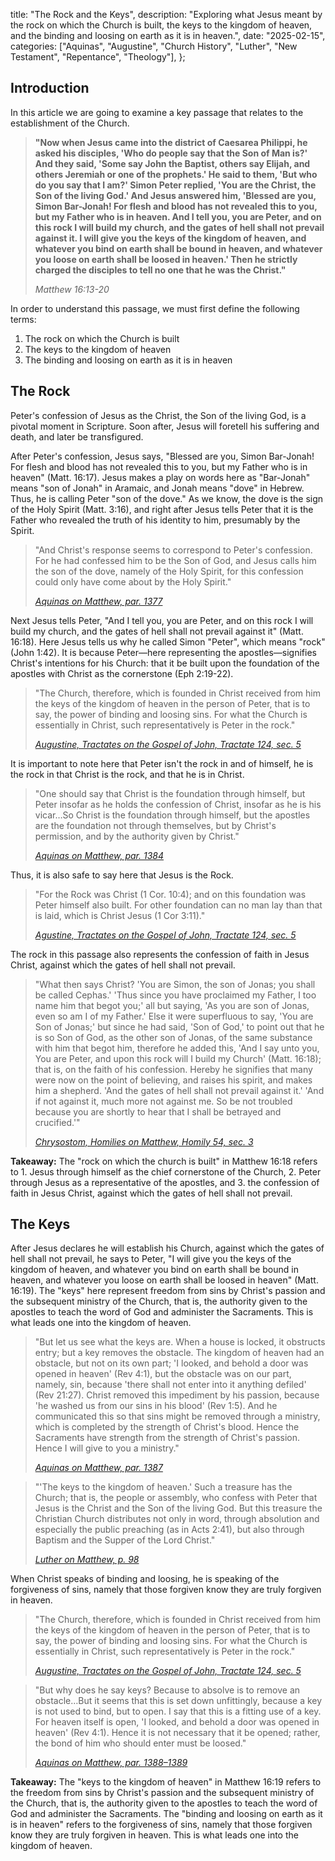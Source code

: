   title: "The Rock and the Keys",
  description: "Exploring what Jesus meant by the rock on which the Church is built, the keys to the kingdom of heaven, and the binding and loosing on earth as it is in heaven.",
  date: "2025-02-15",
  categories: ["Aquinas", "Augustine", "Church History", "Luther", "New Testament", "Repentance", "Theology"],
};

## Introduction

In this article we are going to examine a key passage that relates to the establishment of the Church.

> **"Now when Jesus came into the district of Caesarea Philippi, he asked his disciples, 'Who do people say that the Son of Man is?' And they said, 'Some say John the Baptist, others say Elijah, and others Jeremiah or one of the prophets.' He said to them, 'But who do you say that I am?' Simon Peter replied, 'You are the Christ, the Son of the living God.' And Jesus answered him, 'Blessed are you, Simon Bar-Jonah! For flesh and blood has not revealed this to you, but my Father who is in heaven. And I tell you, you are Peter, and on this rock I will build my church, and the gates of hell shall not prevail against it. I will give you the keys of the kingdom of heaven, and whatever you bind on earth shall be bound in heaven, and whatever you loose on earth shall be loosed in heaven.' Then he strictly charged the disciples to tell no one that he was the Christ."**
>
> <cite>Matthew 16:13-20</cite>

In order to understand this passage, we must first define the following terms:

1. The rock on which the Church is built
2. The keys to the kingdom of heaven
3. The binding and loosing on earth as it is in heaven

## The Rock

Peter's confession of Jesus as the Christ, the Son of the living God, is a pivotal moment in Scripture. Soon after, Jesus will foretell his suffering and death, and later be transfigured.

After Peter's confession, Jesus says, "Blessed are you, Simon Bar-Jonah! For flesh and blood has not revealed this to you, but my Father who is in heaven" (Matt. 16:17). Jesus makes a play on words here as "Bar-Jonah" means "son of Jonah" in Aramaic, and Jonah means "dove" in Hebrew. Thus, he is calling Peter "son of the dove." As we know, the dove is the sign of the Holy Spirit (Matt. 3:16), and right after Jesus tells Peter that it is the Father who revealed the truth of his identity to him, presumably by the Spirit.

> "And Christ's response seems to correspond to Peter's confession. For he had confessed him to be the Son of God, and Jesus calls him the son of the dove, namely of the Holy Spirit, for this confession could only have come about by the Holy Spirit."
>
> <cite>[Aquinas on Matthew, par. 1377](https://aquinas.cc/la/en/~Matt.C16.L2.n1377)</cite>

Next Jesus tells Peter, "And I tell you, you are Peter, and on this rock I will build my church, and the gates of hell shall not prevail against it" (Matt. 16:18). Here Jesus tells us why he called Simon "Peter", which means "rock" (John 1:42). It is because Peter—here representing the apostles—signifies Christ's intentions for his Church: that it be built upon the foundation of the apostles with Christ as the cornerstone (Eph 2:19-22).

> "The Church, therefore, which is founded in Christ received from him the keys of the kingdom of heaven in the person of Peter, that is to say, the power of binding and loosing sins. For what the Church is essentially in Christ, such representatively is Peter in the rock."
>
> <cite>[Augustine, Tractates on the Gospel of John, Tractate 124, sec. 5](https://www.newadvent.org/fathers/1701124.htm)</cite>

It is important to note here that Peter isn't the rock in and of himself, he is the rock in that Christ is the rock, and that he is in Christ.

> "One should say that Christ is the foundation through himself, but Peter insofar as he holds the confession of Christ, insofar as he is his vicar…So Christ is the foundation through himself, but the apostles are the foundation not through themselves, but by Christ's permission, and by the authority given by Christ."
>
> <cite>[Aquinas on Matthew, par. 1384](https://aquinas.cc/la/en/~Matt.C16.L2.n1384)</cite>

Thus, it is also safe to say here that Jesus is the Rock.

> "For the Rock was Christ (1 Cor. 10:4); and on this foundation was Peter himself also built. For other foundation can no man lay than that is laid, which is Christ Jesus (1 Cor 3:11)."
>
> <cite>[Agustine, Tractates on the Gospel of John, Tractate 124, sec. 5](https://www.newadvent.org/fathers/1701124.htm)</cite>

The rock in this passage also represents the confession of faith in Jesus Christ, against which the gates of hell shall not prevail.

> "What then says Christ? 'You are Simon, the son of Jonas; you shall be called Cephas.' 'Thus since you have proclaimed my Father, I too name him that begot you;' all but saying, 'As you are son of Jonas, even so am I of my Father.' Else it were superfluous to say, 'You are Son of Jonas;' but since he had said, 'Son of God,' to point out that he is so Son of God, as the other son of Jonas, of the same substance with him that begot him, therefore he added this, 'And I say unto you, You are Peter, and upon this rock will I build my Church' (Matt. 16:18); that is, on the faith of his confession. Hereby he signifies that many were now on the point of believing, and raises his spirit, and makes him a shepherd. 'And the gates of hell shall not prevail against it.' 'And if not against it, much more not against me. So be not troubled because you are shortly to hear that I shall be betrayed and crucified.'"
>
> <cite>[Chrysostom, Homilies on Matthew, Homily 54, sec. 3](https://www.newadvent.org/fathers/200154.htm)</cite>

**Takeaway:** The "rock on which the church is built" in Matthew 16:18 refers to 1. Jesus through himself as the chief cornerstone of the Church, 2. Peter through Jesus as a representative of the apostles, and 3. the confession of faith in Jesus Christ, against which the gates of hell shall not prevail.

## The Keys

After Jesus declares he will establish his Church, against which the gates of hell shall not prevail, he says to Peter, "I will give you the keys of the kingdom of heaven, and whatever you bind on earth shall be bound in heaven, and whatever you loose on earth shall be loosed in heaven" (Matt. 16:19). The "keys" here represent freedom from sins by Christ's passion and the subsequent ministry of the Church, that is, the authority given to the apostles to teach the word of God and administer the Sacraments. This is what leads one into the kingdom of heaven.

> "But let us see what the keys are. When a house is locked, it obstructs entry; but a key removes the obstacle. The kingdom of heaven had an obstacle, but not on its own part; 'I looked, and behold a door was opened in heaven' (Rev 4:1), but the obstacle was on our part, namely, sin, because 'there shall not enter into it anything defiled' (Rev 21:27). Christ removed this impediment by his passion, because 'he washed us from our sins in his blood' (Rev 1:5). And he communicated this so that sins might be removed through a ministry, which is completed by the strength of Christ's blood. Hence the Sacraments have strength from the strength of Christ's passion. Hence I will give to you a ministry."
>
> <cite>[Aquinas on Matthew, par. 1387](https://aquinas.cc/la/en/~Matt.C16.L2.n1387)</cite>

> "'The keys to the kingdom of heaven.' Such a treasure has the Church; that is, the people or assembly, who confess with Peter that Jesus is the Christ and the Son of the living God. But this treasure the Christian Church distributes not only in word, through absolution and especially the public preaching (as in Acts 2:41), but also through Baptism and the Supper of the Lord Christ."
>
> <cite>[Luther on Matthew, p. 98](https://play.google.com/books/reader?id=iVpIAAAAYAAJ&pg=GBS.PA98&printsec=frontcover&output=reader)</cite>

When Christ speaks of binding and loosing, he is speaking of the forgiveness of sins, namely that those forgiven know they are truly forgiven in heaven.

> "The Church, therefore, which is founded in Christ received from him the keys of the kingdom of heaven in the person of Peter, that is to say, the power of binding and loosing sins. For what the Church is essentially in Christ, such representatively is Peter in the rock."
>
> <cite>[Augustine, Tractates on the Gospel of John, Tractate 124, sec. 5](https://www.newadvent.org/fathers/1701124.htm)</cite>

> "But why does he say keys? Because to absolve is to remove an obstacle…But it seems that this is set down unfittingly, because a key is not used to bind, but to open. I say that this is a fitting use of a key. For heaven itself is open, 'I looked, and behold a door was opened in heaven' (Rev 4:1). Hence it is not necessary that it be opened; rather, the bond of him who should enter must be loosed."
>
> <cite>[Aquinas on Matthew, par. 1388–1389](https://aquinas.cc/la/en/~Matt.C16.L2.n1388)</cite>

**Takeaway:** The "keys to the kingdom of heaven" in Matthew 16:19 refers to the freedom from sins by Christ's passion and the subsequent ministry of the Church, that is, the authority given to the apostles to teach the word of God and administer the Sacraments. The "binding and loosing on earth as it is in heaven" refers to the forgiveness of sins, namely that those forgiven know they are truly forgiven in heaven. This is what leads one into the kingdom of heaven.

